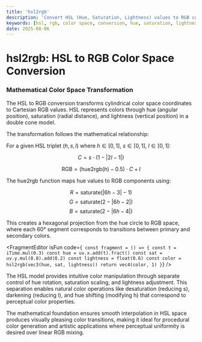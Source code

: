 ```yaml
---
title: 'hsl2rgb'
description: 'Convert HSL (Hue, Saturation, Lightness) values to RGB color space using mathematical transformation'
keywords: [hsl, rgb, color space, conversion, hue, saturation, lightness]
date: 2025-08-06
---
```



# hsl2rgb: HSL to RGB Color Space Conversion

### Mathematical Color Space Transformation

The HSL to RGB conversion transforms cylindrical color space coordinates to Cartesian RGB values. HSL represents colors through hue (angular position), saturation (radial distance), and lightness (vertical position) in a double cone model.

The transformation follows the mathematical relationship:

For a given HSL triplet $(h, s, l)$ where $h \in [0, 1]$, $s \in [0, 1]$, $l \in [0, 1]$:

$$C = s \cdot (1 - |2l - 1|)$$

$$\text{RGB} = (\text{hue2rgb}(h) - 0.5) \cdot C + l$$

The hue2rgb function maps hue values to RGB components using:

$$R = \text{saturate}(|6h - 3| - 1)$$
$$G = \text{saturate}(2 - |6h - 2|)$$
$$B = \text{saturate}(2 - |6h - 4|)$$

This creates a hexagonal projection from the hue circle to RGB space, where each 60° segment corresponds to transitions between primary and secondary colors.

<FragmentEditor
        isFun
        code={`
const fragment = () => {
        const t = iTime.mul(0.3)
        const hue = uv.x.add(t).fract()
        const sat = uv.y.mul(0.8).add(0.2)
        const lightness = float(0.6)
        const color = hsl2rgb(vec3(hue, sat, lightness))
        return vec4(color, 1)
}`}
/>

The HSL model provides intuitive color manipulation through separate control of hue rotation, saturation scaling, and lightness adjustment. This separation enables natural color operations like desaturation (reducing s), darkening (reducing l), and hue shifting (modifying h) that correspond to perceptual color properties.

The mathematical foundation ensures smooth interpolation in HSL space produces visually pleasing color transitions, making it ideal for procedural color generation and artistic applications where perceptual uniformity is desired over linear RGB mixing.
